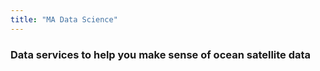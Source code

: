```yaml
---
title: "MA Data Science"
---
```


<h3>Data services to help you make sense of ocean satellite data</h3>
